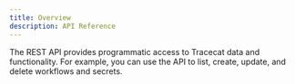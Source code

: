 ```yaml
---
title: Overview
description: API Reference
---
```


The REST API provides programmatic access to Tracecat data and functionality.
For example, you can use the API to list, create, update, and delete workflows and secrets.
